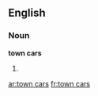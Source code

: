 ==English==

===Noun===
'''town cars'''

# {{plural of|town car}}

[[ar:town cars]]
[[fr:town cars]]